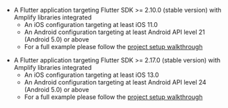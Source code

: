 <BlockSwitcher>

<Block name="Stable">

* A Flutter application targeting Flutter SDK >= 2.10.0 (stable version) with Amplify libraries integrated
  * An iOS configuration targeting at least iOS 11.0
  * An Android configuration targeting at least Android API level 21 (Android 5.0) or above
  * For a full example please follow the [project setup walkthrough](/lib/project-setup/create-application)

</Block>

<Block name="Developer Preview">

* A Flutter application targeting Flutter SDK >= 2.17.0 (stable version) with Amplify libraries integrated
  * An iOS configuration targeting at least iOS 13.0
  * An Android configuration targeting at least Android API level 24 (Android 5.0) or above
  * For a full example please follow the [project setup walkthrough](/lib/project-setup/create-application)

</Block>

</BlockSwitcher>